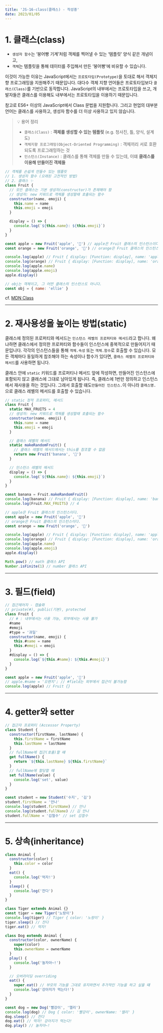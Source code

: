 ---
title: 'JS-16-class(클래스) - 작성중'
date: 2023/01/05
---

# 1. 클래스(class)

- `생성자 함수`는 ‘붕어빵 기계’처럼 객체를 찍어낼 수 있는 ‘템플릿’ 양식 같은 개념이고,
- `객체`는 템플릿을 통해 데이터를 주입해서 만든 ‘붕어빵’에 비유할 수 있습니다.

이것이 가능한 이유는 JavaScript에서는 `프로토타입(Prototype)`을 토대로 해서 객체지향 프로그래밍을 지원해주기 때문입니다.
대다수 객체 지향 언어들은 프로토타입보다 `클래스(Class)`를 기반으로 동작합니다.
JavaScript의 내부에서는 프로토타입을 쓰고, 개발자들은 클래스를 이용해도 내부에서는 프로토타입을 이용하기 때문입니다.

참고로 ES6+ 이상의 JavaScript에서 Class 문법을 지원합니다.
그리고 현업의 대부분 언어는 클래스를 사용하고, 생성자 함수를 더 이상 사용하고 있지 않습니다.

> 💡 용어 정리
>
> - `클래스(Class)` : **객체를 생성할 수 있는 템플릿** (e.g. 청사진, 틀, 양식, 설계도)
> - `객체지향 프로그래밍(Object-Oriented Programming)` : 객체끼리 서로 호환되도록 프로그래밍하는 것
> - `인스턴스(Instance)` : 클래스를 통해 객체를 만들 수 있는데, 이떄 **클래스를 이용해 만들어진 객체들**

```js
// 객체를 손쉽게 만들수 있는 템플릿
// 1. 생성자 함수 (오래된 고전적인 방법)
// 2. 클래스 ✨
class Fruit {
  // 모든 클래스는 기본 생성자(constructor)가 존재해야 함
  // 생성자: new 키워드로 객체를 생성할때 호출되는 함수
  constructor(name, emoji) {
    this.name = name
    this.emoji = emoji
  }

  display = () => {
    console.log(`${this.name}: ${this.emoji}`)
  }
}

const apple = new Fruit('apple', '🍎') // apple은 Fruit 클래스의 인스턴스이다.
const orange = new Fruit('orange', '🍊') // orange은 Fruit 클래스의 인스턴스이다.

console.log(apple) // Fruit { display: [Function: display], name: 'apple', emoji: '🍎' }
console.log(orange) // Fruit { display: [Function: display], name: 'orange', emoji: '🍊' }
console.log(apple.name)
console.log(apple.emoji)
apple.display()

// obj는 객체이고, 그 어떤 클래스의 인스턴스도 아니다.
const obj = { name: 'ellie' }
```

cf. [MDN Class](https://developer.mozilla.org/ko/docs/Web/JavaScript/Reference/Statements/class)

---

# 2. 재사용성을 높이는 방법(static)

클래스에 정의된 프로퍼티와 메서드는 `인스턴스 레벨의 프로퍼티와 메서드`라고 합니다.
왜냐하면 클래스에서 정의한 프로퍼티와 함수들이 인스턴스에 중복적으로 만들어지기 때문입니다.
각각의 인스턴스들을 통해 `객체.속성` 또는 `객체.함수`로 호출할 수 있습니다.
모든 객체마다 동일하게 참조해야 하는 속성이나 함수가 있다면, `클래스 레벨의 프로퍼티와 메서드`를 사용하면 됩니다.

클래스 안에 `static` 키워드를 프로퍼티나 메서드 앞에 작성하면, 만들어진 인스턴스에 포함되지 않고 클래스에 그대로 남아있게 됩니다. 즉, 클래스에 1번만 정의하고 인스턴스에서 재사용을 하는 것입니다.
그래서 호출할 떄도`만들어진 인스턴스.`이 아니라 `클래스명.`으로 클래스 레벨의 메서드를 호출할 수 있습니다.

```js
// static 정적 프로퍼티, 메서드
class Fruit {
  static MAX_FRUITS = 4
  // 생성자: new 키워드로 객체를 생성할때 호출되는 함수
  constructor(name, emoji) {
    this.name = name
    this.emoji = emoji
  }

  // 클래스 레벨의 메서드
  static makeRandomFruit() {
    // 클래스 레벨의 메서드에서는 this를 참조할 수 없음
    return new Fruit('banana', '🍌')
  }

  // 인스턴스 레벨의 메서드
  display = () => {
    console.log(`${this.name}: ${this.emoji}`)
  }
}

const banana = Fruit.makeRandomFruit()
console.log(banana) // Fruit { display: [Function: display], name: 'banana', emoji: '🍌' }
console.log(Fruit.MAX_FRUITS) // 4

// apple은 Fruit 클래스의 인스턴스이다.
const apple = new Fruit('apple', '🍎')
// orange은 Fruit 클래스의 인스턴스이다.
const orange = new Fruit('orange', '🍊')

console.log(apple) // Fruit { display: [Function: display], name: 'apple', emoji: '🍎' }
console.log(orange) // Fruit { display: [Function: display], name: 'orange', emoji: '🍊' }
console.log(apple.name)
console.log(apple.emoji)
apple.display()

Math.pow() // math 클래스 API
Number.isFinite(1) // number 클래스 API
```

---

# 3. 필드(field)

```js
// 접근제어자 - 캡슐화
// private(#), public(기본), protected
class Fruit {
  // # : 내부에서는 사용 가능, 외부에서는 사용 불가
  #name
  #emoji
  #type = '과일'
  constructor(name, emoji) {
    this.#name = name
    this.#emoji = emoji
  }
  #display = () => {
    console.log(`${this.#name}: ${this.#emoji}`)
  }
}

const apple = new Fruit('apple', '🍎')
// apple.#name = '오렌지'; // #field는 외부에서 접근이 불가능함
console.log(apple) // Fruit {}
```

---

# 4. getter와 setter

```js
// 접근자 프로퍼티 (Accessor Property)
class Student {
  constructor(firstName, lastName) {
    this.firstName = firstName
    this.lastName = lastName
  }
  // fullName에 접근(호출)할 떄
  get fullName() {
    return `${this.lastName} ${this.firstName}`
  }
  // fullName에 할당할 떄
  set fullName(value) {
    console.log('set', value)
  }
}

const student = new Student('수지', '김')
student.firstName = '안나'
console.log(student.firstName) // 안나
console.log(student.fullName) // 김 안나
student.fullName = '김철수' // set 김철수
```

---

# 5. 상속(inheritance)

```js
class Animal {
  constructor(color) {
    this.color = color
  }
  eat() {
    console.log('먹자!')
  }
  sleep() {
    console.log('잔다')
  }
}

class Tiger extends Animal {}
const tiger = new Tiger('노랑이')
console.log(tiger) // Tiger { color: '노랑이' }
tiger.sleep() // 잔다
tiger.eat() // 먹자!

class Dog extends Animal {
  constructor(color, ownerName) {
    super(color)
    this.ownerName = ownerName
  }
  play() {
    console.log('놀자아~!')
  }

  // 오버라이딩 overriding
  eat() {
    super.eat() // 부모의 기능을 그대로 유지하면서 추가적인 기능을 하고 싶을 떄
    console.log('강아지가 먹는다!')
  }
}

const dog = new Dog('빨강이', '엘리')
console.log(dog) // Dog { color: '빨강이', ownerName: '엘리' }
dog.sleep() // 잔다
dog.eat() // 먹자! 강아지가 먹는다!
dog.play() // 놀자아~!
```
